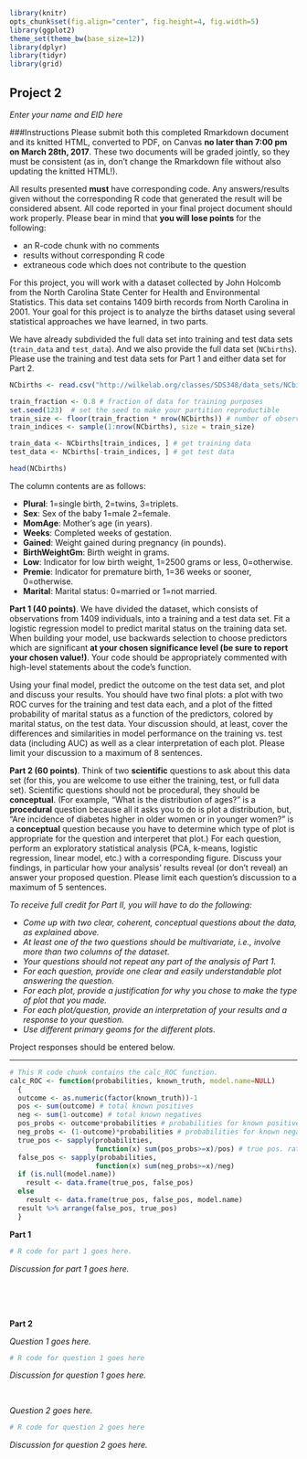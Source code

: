 ```r
library(knitr)
opts_chunk$set(fig.align="center", fig.height=4, fig.width=5)
library(ggplot2)
theme_set(theme_bw(base_size=12))
library(dplyr)
library(tidyr)
library(grid)
```
## Project 2 
*Enter your name and EID here*

###Instructions
Please submit both this completed Rmarkdown document and its knitted HTML, converted to PDF, on Canvas **no later than 7:00 pm on March 28th, 2017**. These two documents will be graded jointly, so they must be consistent (as in, don't change the Rmarkdown file without also updating the knitted HTML!).

All results presented **must** have corresponding code. Any answers/results given without the corresponding R code that generated the result will be considered absent. All code reported in your final project document should work properly. Please bear in mind that **you will lose points** for the following:

+ an R-code chunk with no comments
+ results without corresponding R code
+ extraneous code which does not contribute to the question

For this project, you will work with a dataset collected by John Holcomb from the North Carolina State Center for Health and Environmental Statistics. This data set contains 1409 birth records from North Carolina in 2001. Your goal for this project is to analyze the births dataset using several statistical approaches we have learned, in two parts.

We have already subdivided the full data set into training and test data sets (`train_data` and `test_data`). And we also provide the full data set (`NCbirths`). Please use the training and test data sets for Part 1 and either data set for Part 2. 

```r
NCbirths <- read.csv("http://wilkelab.org/classes/SDS348/data_sets/NCbirths.csv")

train_fraction <- 0.8 # fraction of data for training purposes
set.seed(123)  # set the seed to make your partition reproductible
train_size <- floor(train_fraction * nrow(NCbirths)) # number of observations in training set
train_indices <- sample(1:nrow(NCbirths), size = train_size)

train_data <- NCbirths[train_indices, ] # get training data
test_data <- NCbirths[-train_indices, ] # get test data

head(NCbirths)
```

The column contents are as follows:

+ **Plural**: 1=single birth, 2=twins, 3=triplets.
+ **Sex**: Sex of the baby 1=male 2=female.
+ **MomAge**: Mother's age (in years).
+ **Weeks**: Completed weeks of gestation.
+ **Gained**: Weight gained during pregnancy (in pounds).
+ **BirthWeightGm**: Birth weight in grams.
+ **Low**: Indicator for low birth weight, 1=2500 grams or less, 0=otherwise.
+ **Premie**: Indicator for premature birth, 1=36 weeks or sooner, 0=otherwise.
+ **Marital**: Marital status: 0=married or 1=not married.

**Part 1 (40 points)**. We have divided the dataset, which consists of observations from 1409 individuals, into a training and a test data set. Fit a logistic regression model to predict marital status on the training data set. When building your model, use backwards selection to choose predictors which are significant **at your chosen significance level (be sure to report your chosen value!)**. Your code should be appropriately commented with high-level statements about the code's function.

Using your final model, predict the outcome on the test data set, and plot and discuss your results. You should have two final plots: a plot with two ROC curves for the training and test data each, and a plot of the fitted probability of marital status as a function of the predictors, colored by marital status, on the test data. Your discussion should, at least, cover the differences and similarities in model performance on the training vs. test data (including AUC) as well as a clear interpretation of each plot. Please limit your discussion to a maximum of 8 sentences.

**Part 2 (60 points)**. Think of two **scientific** questions to ask about this data set (for this, you are welcome to use either the training, test, or full data set). Scientific questions should not be procedural, they should be **conceptual**. (For example, "What is the distribution of ages?" is a **procedural** question because all it asks you to do is plot a distribution, but, "Are incidence of diabetes higher in older women or in younger women?" is a **conceptual** question because you have to determine which type of plot is appropriate for the question and interperet that plot.) For each question, perform an exploratory statistical analysis (PCA, k-means, logistic regression, linear model, etc.) with a corresponding figure. Discuss your findings, in particular how your analysis' results reveal (or don't reveal) an answer your proposed question. Please limit each question's discussion to a maximum of 5 sentences.

*To receive full credit for Part II, you will have to do the following:*

  - *Come up with two clear, coherent, conceptual questions about the data, as explained above.*
  - *At least one of the two questions should be multivariate, i.e., involve more than two columns of the dataset.*
  - *Your questions should not repeat any part of the analysis of Part 1.*
  - *For each question, provide one clear and easily understandable plot answering the question.*
  - *For each plot, provide a justification for why you chose to make the type of plot that you made.*
  - *For each plot/question, provide an interpretation of your results and a response to your question.*
  - *Use different primary geoms for the different plots.*

Project responses should be entered below.

***  

```r
# This R code chunk contains the calc_ROC function.
calc_ROC <- function(probabilities, known_truth, model.name=NULL)
  {
  outcome <- as.numeric(factor(known_truth))-1
  pos <- sum(outcome) # total known positives
  neg <- sum(1-outcome) # total known negatives
  pos_probs <- outcome*probabilities # probabilities for known positives
  neg_probs <- (1-outcome)*probabilities # probabilities for known negatives
  true_pos <- sapply(probabilities,
                     function(x) sum(pos_probs>=x)/pos) # true pos. rate
  false_pos <- sapply(probabilities,
                     function(x) sum(neg_probs>=x)/neg)
  if (is.null(model.name))
    result <- data.frame(true_pos, false_pos)
  else
    result <- data.frame(true_pos, false_pos, model.name)
  result %>% arrange(false_pos, true_pos)
  }
```

**Part 1**

```r
# R code for part 1 goes here.
```
*Discussion for part 1 goes here.*    

<br><br><br>

**Part 2**

*Question 1 goes here.*
```r
# R code for question 1 goes here
```
*Discussion for question 1 goes here.*

<br> 

*Question 2 goes here.*
```r
# R code for question 2 goes here
```
*Discussion for question 2 goes here.*

